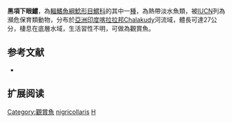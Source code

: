 {{Speciesbox
| name = 黑項下眼鱨
| image = 
| image_width = 250px
| image_caption = 
| status = EN
| status_system = IUCN3.1
| genus = Horabagrus
| species = nigricollaris
| authority = Pethiyagoda & Kottelat, 1994
| synonyms = 
}}
'''黑項下眼鱨'''，為[[輻鰭魚綱|輻鰭魚綱]][[鯰形目|鯰形目]][[鱨科|鱨科]]的其中一[[種|種]]，為熱帶淡水魚類，被[[IUCN|IUCN]]列為瀕危保育類動物，分布於[[亞洲|亞洲]][[印度|印度]][[喀拉拉邦|喀拉拉邦]]Chalakudy河流域，體長可達27公分，棲息在底層水域，生活習性不明，可做為觀賞魚。

==参考文献==
*{{FishBase_species|genus=Horabagrus|species=nigricollaris|year=2015|month=4}}

== 扩展阅读 ==
{{refbegin}}
{{wikispecies-inline|Horabagrus nigricollaris|黑項下眼鱨}}
{{refend}}
{{Taxonbar|from=Q3595142}}

[[Category:觀賞魚|Category:觀賞魚]]
[[Category:下眼鱨屬|nigricollaris]]
[[Category:1994年描述的鱼类|H]]